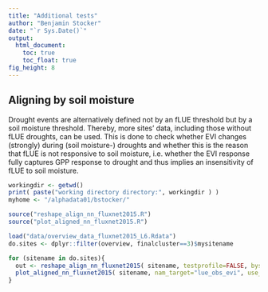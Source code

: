 ```yaml
---
title: "Additional tests"
author: "Benjamin Stocker"
date: "`r Sys.Date()`"
output:
  html_document:
    toc: true
    toc_float: true
fig_height: 8
---
```


## Aligning by soil moisture
Drought events are alternatively defined not by an fLUE threshold but by a soil moisture threshold. Thereby, more sites' data, including those without fLUE droughts, can be used. This is done to check whether EVI changes (strongly) during (soil moisture-) droughts and whether this is the reason that fLUE is not responsive to soil moisture, i.e. whether the EVI response fully captures GPP response to drought and thus implies an insensitivity of fLUE to soil moisture.
```r

workingdir <- getwd()
print( paste("working directory directory:", workingdir ) )
myhome <- "/alphadata01/bstocker/"

source("reshape_align_nn_fluxnet2015.R")
source("plot_aligned_nn_fluxnet2015.R")

load("data/overview_data_fluxnet2015_L6.Rdata")
do.sites <- dplyr::filter(overview, finalcluster==3)$mysitename

for (sitename in do.sites){
  out <- reshape_align_nn_fluxnet2015( sitename, testprofile=FALSE, bysm = TRUE )
  plot_aligned_nn_fluxnet2015( sitename, nam_target="lue_obs_evi", use_fapar=FALSE, use_weights=FALSE, makepdf=FALSE, testprofile=FALSE, bysm=TRUE )
}
```